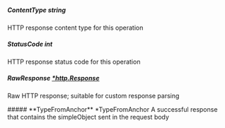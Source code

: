 
##### **ContentType** string
HTTP response content type for this operation

##### **StatusCode** int
HTTP response status code for this operation

##### **RawResponse** [*http.Response](https://pkg.go.dev/net/http#Response)
Raw HTTP response; suitable for custom response parsing

<Collapsible>
    ##### **TypeFromAnchor** *TypeFromAnchor
    A successful response that contains the simpleObject sent in the request body
    <Collapsible.Break/>
    <TypeFromAnchor/>
</Collapsible>

